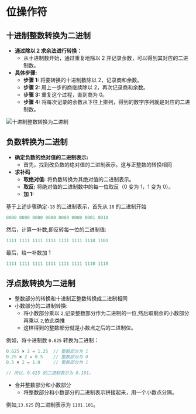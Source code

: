# 位操作符

## 十进制整数转换为二进制

- **通过除以 2 求余法进行转换：**
  - 从十进制数开始，通过重复地除以 2 并记录余数，可以得到其对应的二进制数。
- **具体步骤:**
  - **步骤 1:** 将要转换的十进制数除以 2，记录商和余数。
  - **步骤 2:** 用上一步的商继续除以 2，再次记录商和余数。
  - **步骤 3:** 重复这个过程，直到商为 0。
  - **步骤 4:** 将每次记录的余数从下往上排列，得到的数字序列就是对应的二进制数。

![十进制整数转换为二进制](./images/3363347273264ae58b7c7dd94d965b64~tplv-k3u1fbpfcp-zoom-in-crop-mark_1512_0_0_0.awebp)

## 负数转换为二进制

- **确定负数的绝对值的二进制表示:**
  - 首先，找到改负数的绝对值的二进制表示。这与正整数的转换相同
- **求补码**
  - **取绝对值:** 将负数转换为其绝对值的二进制表示。
  - **取反:** 将绝对值的二进制数中的每一位取反（0 变为 1，1 变为 0）。
  - **加 1:**

基于上述步骤确定`-18` 的二进制表示，首先从 `18` 的二进制开始

```javaScript
0000 0000 0000 0000 0000 0000 0001 0010
```

然后，计算一补数,即反转每一位的二进制值:

```javaScript
1111 1111 1111 1111 1111 1111 1110 1101
```

最后，给一补数加 1

```javaScript
1111 1111 1111 1111 1111 1111 1110 1110
```

## 浮点数转换为二进制

- 整数部分的转换和十进制正整数转换成二进制相同
- 小数部分的二进制转换:
  - 将小数部分乘以 `2`,记录整数部分作为二进制的一位,然后取剩余的小数部分再乘以 `2`,依此类推
  - 这样得到的整数部分就是小数点之后的二进制位。

例如，将十进制数 `0.625` 转换为二进制：

```javaScript
0.625 × 2 = 1.25  // 整数部分为 1
0.25 × 2 = 0.5    // 整数部分为 0
0.5 × 2 = 1.0     // 整数部分为 1

// 所以，0.625 的二进制表示为 0.101。
```

- 合并整数部分和小数部分
  - 将整数部分和小数部分的二进制表示拼接起来，用一个小数点分隔。

例如,`13.625` 的二进制表示为 `1101.101`。
